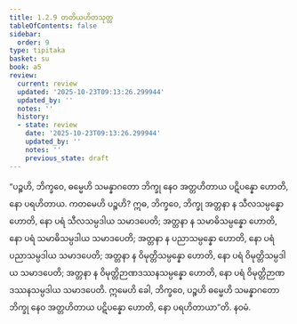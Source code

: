 ```yaml
---
title: 1.2.9 တတိယဟိတသုတ္တ
tableOfContents: false
sidebar:
  order: 9
type: tipitaka
basket: su
book: a5
review:
  current: review
  updated: '2025-10-23T09:13:26.299944'
  updated_by: ''
  notes: ''
  history:
  - state: review
    date: '2025-10-23T09:13:26.299944'
    updated_by: ''
    notes: ''
    previous_state: draft
---
```



<ReviewStatus review={frontmatter.review} showDetails={true} />

<HypothesisAnnotation frontmatter={frontmatter} />

<DynamicBreadcrumb />

<Division number="19" book="a5" e="ch" v="16" p="11">

<Paragraph number="67" book="a5">
“ပဉ္စဟိ, ဘိက္ခဝေ, ဓမ္မေဟိ သမန္နာဂတော ဘိက္ခု နေဝ အတ္တဟိတာယ ပဋိပန္နော ဟောတိ, နော ပရဟိတာယ. ကတမေဟိ ပဉ္စဟိ? ဣဓ, ဘိက္ခဝေ, ဘိက္ခု အတ္တနာ န သီလသမ္ပန္နော ဟောတိ, နော ပရံ သီလသမ္ပဒါယ သမာဒပေတိ; အတ္တနာ န သမာဓိသမ္ပန္နော ဟောတိ, နော ပရံ သမာဓိသမ္ပဒါယ သမာဒပေတိ; အတ္တနာ န ပညာသမ္ပန္နော ဟောတိ, နော ပရံ ပညာသမ္ပဒါယ သမာဒပေတိ; အတ္တနာ န ဝိမုတ္တိသမ္ပန္နော ဟောတိ, နော ပရံ ဝိမုတ္တိသမ္ပဒါယ သမာဒပေတိ; အတ္တနာ န ဝိမုတ္တိဉာဏဒဿနသမ္ပန္နော ဟောတိ, နော ပရံ ဝိမုတ္တိဉာဏဒဿနသမ္ပဒါယ သမာဒပေတိ. ဣမေဟိ ခေါ, ဘိက္ခဝေ, ပဉ္စဟိ ဓမ္မေဟိ သမန္နာဂတော ဘိက္ခု နေဝ အတ္တဟိတာယ ပဋိပန္နော ဟောတိ, နော ပရဟိတာယာ”တိ.

</Paragraph>
</Division>

<Paragraph number="68" type="center" book="a5">
နဝမံ.
</Paragraph>